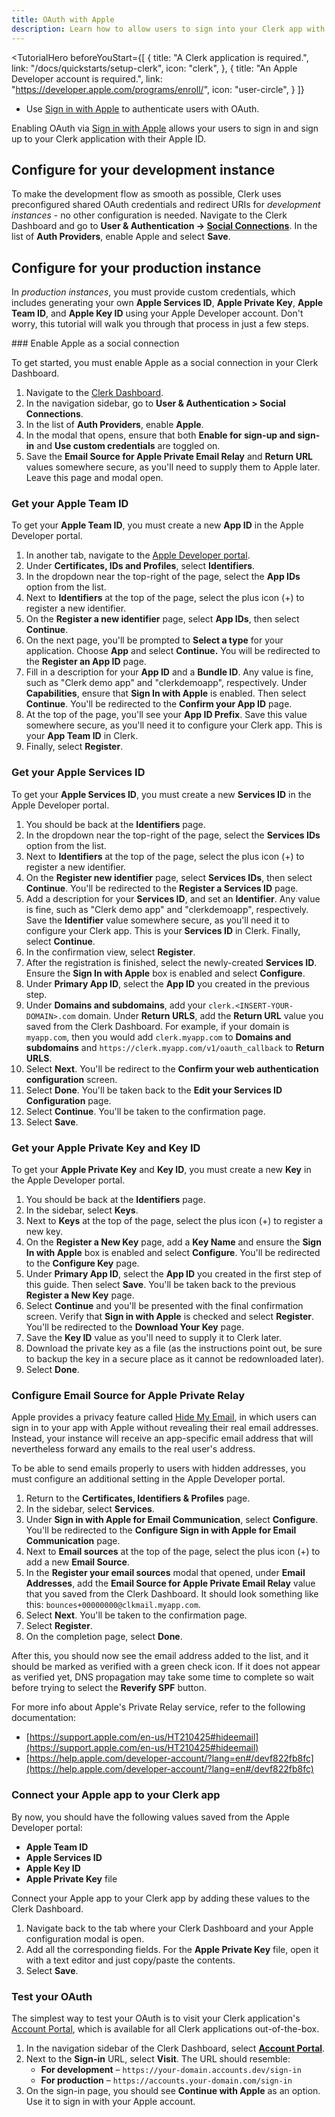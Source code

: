 ```yaml
---
title: OAuth with Apple
description: Learn how to allow users to sign into your Clerk app with their Apple ID using OAuth.
---
```


<TutorialHero
  beforeYouStart={[
    {
      title: "A Clerk application is required.",
      link: "/docs/quickstarts/setup-clerk",
      icon: "clerk",
    },
    {
      title: "An Apple Developer account is required.",
      link: "https://developer.apple.com/programs/enroll/",
      icon: "user-circle",
    }
  ]}
>
  - Use [Sign in with Apple](https://developer.apple.com/sign-in-with-apple/) to authenticate users with OAuth.
</TutorialHero>

Enabling OAuth via [Sign in with Apple](https://developer.apple.com/sign-in-with-apple/) allows your users to sign in and sign up to your Clerk application with their Apple ID.

## Configure for your development instance

To make the development flow as smooth as possible, Clerk uses preconfigured shared OAuth credentials and redirect URIs for _development instances_ - no other configuration is needed. Navigate to the Clerk Dashboard and go to **User & Authentication -> [Social Connections](https://dashboard.clerk.com/last-active?path=user-authentication/social-connections)**. In the list of **Auth Providers**, enable Apple and select **Save**.

## Configure for your production instance

In _production instances_, you must provide custom credentials, which includes generating your own **Apple Services ID**, **Apple Private Key**, **Apple Team ID**, and **Apple Key ID** using your Apple Developer account. Don't worry, this tutorial will walk you through that process in just a few steps.

<Steps>
  ### Enable Apple as a social connection

  To get started, you must enable Apple as a social connection in your Clerk Dashboard.

  1. Navigate to the [Clerk Dashboard](https://dashboard.clerk.com/last-active?path=user-authentication/social-connections).
  1. In the navigation sidebar, go to **User & Authentication > Social Connections**.
  1. In the list of **Auth Providers**, enable **Apple**.
  1. In the modal that opens, ensure that both **Enable for sign-up and sign-in** and **Use custom credentials** are toggled on.
  1. Save the **Email Source for Apple Private Email Relay** and **Return URL** values somewhere secure, as you'll need to supply them to Apple later. Leave this page and modal open.

  ### Get your Apple Team ID

  To get your **Apple Team ID**, you must create a new **App ID** in the Apple Developer portal.

  1. In another tab, navigate to the [Apple Developer portal](https://developer.apple.com/account).
  1. Under **Certificates, IDs and Profiles**, select **Identifiers**.
  1. In the dropdown near the top-right of the page, select the **App IDs** option from the list.
  1. Next to **Identifiers** at the top of the page, select the plus icon (+) to register a new identifier.
  1. On the **Register a new identifier** page, select **App IDs**, then select **Continue**.
  1. On the next page, you'll be prompted to **Select a type** for your application. Choose **App** and select **Continue.** You will be redirected to the **Register an App ID** page.
  1. Fill in a description for your **App ID** and a **Bundle ID**. Any value is fine, such as "Clerk demo app" and "clerkdemoapp", respectively. Under **Capabilities**, ensure that **Sign In with Apple** is enabled. Then select **Continue**. You'll be redirected to the **Confirm your App ID** page.
  1. At the top of the page, you'll see your **App ID Prefix**. Save this value somewhere secure, as you'll need it to configure your Clerk app. This is your **App Team ID** in Clerk.
  1. Finally, select **Register**.

  ### Get your Apple Services ID

  To get your **Apple Services ID**, you must create a new **Services ID** in the Apple Developer portal.

  1. You should be back at the **Identifiers** page.
  1. In the dropdown near the top-right of the page, select the **Services IDs** option from the list.
  1. Next to **Identifiers** at the top of the page, select the plus icon (+) to register a new identifier.
  1. On the **Register new identifier** page, select **Services IDs**, then select **Continue**. You'll be redirected to the **Register a Services ID** page.
  1. Add a description for your **Services ID**, and set an **Identifier**. Any value is fine, such as "Clerk demo app" and "clerkdemoapp", respectively. Save the **Identifier** value somewhere secure, as you'll need it to configure your Clerk app. This is your **Services ID** in Clerk. Finally, select **Continue**.
  1. In the confirmation view, select **Register**.
  1. After the registration is finished, select the newly-created **Services ID**. Ensure the **Sign In with Apple** box is enabled and select **Configure**.
  1. Under **Primary App ID**, select the **App ID** you created in the previous step.
  1. Under **Domains and subdomains**, add your `clerk.<INSERT-YOUR-DOMAIN>.com` domain. Under **Return URLS**, add the **Return URL** value you saved from the Clerk Dashboard. For example, if your domain is `myapp.com`, then you would add `clerk.myapp.com` to **Domains and subdomains** and `https://clerk.myapp.com/v1/oauth_callback` to **Return URLS**.
  1. Select **Next**. You'll be redirect to the **Confirm your web authentication configuration** screen.
  1. Select **Done**. You'll be taken back to the **Edit your Services ID Configuration** page.
  1. Select **Continue**. You'll be taken to the confirmation page.
  1. Select **Save**.

  ### Get your Apple Private Key and Key ID

  To get your **Apple Private Key** and **Key ID**, you must create a new **Key** in the Apple Developer portal.

  1. You should be back at the **Identifiers** page.
  1. In the sidebar, select **Keys**.
  1. Next to **Keys** at the top of the page, select the plus icon (+) to register a new key.
  1. On the **Register a New Key** page, add a **Key Name** and ensure the **Sign In with Apple** box is enabled and select **Configure**. You'll be redirected to the **Configure Key** page.
  1. Under **Primary App ID**, select the **App ID** you created in the first step of this guide. Then select **Save**. You'll be taken back to the previous **Register a New Key** page.
  1. Select **Continue** and you'll be presented with the final confirmation screen. Verify that **Sign in with Apple** is checked and select **Register**. You'll be redirected to the **Download Your Key** page.
  1. Save the **Key ID** value as you'll need to supply it to Clerk later.
  1. Download the private key as a file (as the instructions point out, be sure to backup the key in a secure place as it cannot be redownloaded later).
  1. Select **Done**.

  ### Configure Email Source for Apple Private Relay

  Apple provides a privacy feature called [Hide My Email](https://support.apple.com/en-us/HT210425#hideemail), in which users can sign in to your app with Apple without revealing their real email addresses. Instead, your instance will receive an app-specific email address that will nevertheless forward any emails to the real user's address.

  To be able to send emails properly to users with hidden addresses, you must configure an additional setting in the Apple Developer portal.

  1. Return to the **Certificates, Identifiers & Profiles** page.
  1. In the sidebar, select **Services**.
  1. Under **Sign in with Apple for Email Communication**, select **Configure**. You'll be redirected to the **Configure Sign in with Apple for Email Communication** page.
  1. Next to **Email sources** at the top of the page, select the plus icon (+) to add a new **Email Source**.
  1. In the **Register your email sources** modal that opened, under **Email Addresses**, add the **Email Source for Apple Private Email Relay** value that you saved from the Clerk Dashboard. It should look something like this: `bounces+00000000@clkmail.myapp.com`.
  1. Select **Next**. You'll be taken to the confirmation page.
  1. Select **Register**.
  1. On the completion page, select **Done**.

  After this, you should now see the email address added to the list, and it should be marked as verified with a green check icon. If it does not appear as verified yet, DNS propagation may take some time to complete so wait before trying to select the **Reverify SPF** button.

  For more info about Apple's Private Relay service, refer to the following documentation:

  - [https://support.apple.com/en-us/HT210425#hideemail](https://support.apple.com/en-us/HT210425#hideemail)
  - [https://help.apple.com/developer-account/?lang=en#/devf822fb8fc](https://help.apple.com/developer-account/?lang=en#/devf822fb8fc)

  ### Connect your Apple app to your Clerk app

  By now, you should have the following values saved from the Apple Developer portal:

  - **Apple Team ID**
  - **Apple Services ID**
  - **Apple Key ID**
  - **Apple Private Key** file

  Connect your Apple app to your Clerk app by adding these values to the Clerk Dashboard.

  1. Navigate back to the tab where your Clerk Dashboard and your Apple configuration modal is open.
  1. Add all the corresponding fields. For the **Apple Private Key** file, open it with a text editor and just copy/paste the contents.
  1. Select **Save**.

  ### Test your OAuth

  The simplest way to test your OAuth is to visit your Clerk application's [Account Portal](/docs/customization/account-portal//overview), which is available for all Clerk applications out-of-the-box.

  1. In the navigation sidebar of the Clerk Dashboard, select [**Account Portal**](https://dashboard.clerk.com/last-active?path=account-portal).
  1. Next to the **Sign-in** URL, select **Visit**. The URL should resemble:
     - **For development** – `https://your-domain.accounts.dev/sign-in`
     - **For production** – `https://accounts.your-domain.com/sign-in`
  1. On the sign-in page, you should see **Continue with Apple** as an option. Use it to sign in with your Apple account.
</Steps>
